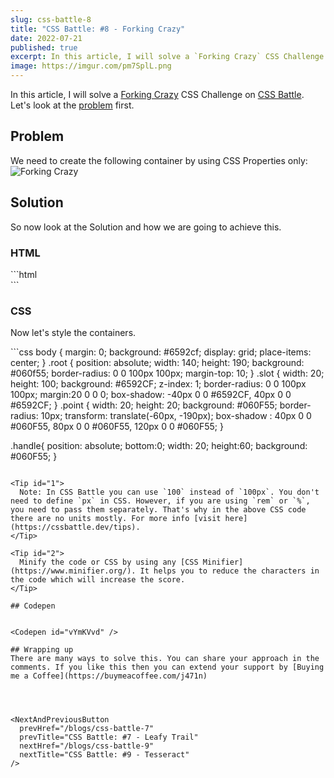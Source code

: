 ```yaml
---
slug: css-battle-8
title: "CSS Battle: #8 - Forking Crazy"
date: 2022-07-21
published: true
excerpt: In this article, I will solve a `Forking Crazy` CSS Challenge on CSS Battle.
image: https://imgur.com/pm7SplL.png
---
```


In this article, I will solve a [Forking Crazy](https://cssbattle.dev/play/8) CSS Challenge on [CSS Battle](https://cssbattle.dev/). Let's look at the [problem](https://cssbattle.dev/play/8) first.

## Problem

We need to create the following container by using CSS Properties only:
![Forking Crazy](https://cssbattle.dev/targets/8.png)

## Solution

So now look at the Solution and how we are going to achieve this.

### HTML

<CodeTitle title="index.html" lang="html"/>
```html
<div class="root"></div>
<div class="slot"></div>
<div class="point"></div>
<div class="handle"></div>
```

### CSS

Now let's style the containers.

<CodeTitle title="styles.css" lang="css"/>
```css
body {
  margin: 0;
  background: #6592cf;
  display: grid;
  place-items: center;
}
.root {
  position: absolute;
  width: 140;
  height: 190;
  background: #060f55;
  border-radius: 0 0 100px 100px;
  margin-top: 10;
}
.slot {
  width: 20;
  height: 100;
  background: #6592CF;
  z-index: 1;
  border-radius: 0 0 100px 100px;
  margin:20 0 0 0;
  box-shadow: -40px 0 0 #6592CF, 40px 0 0 #6592CF;
}
.point {
  width: 20;
  height: 20;
  background: #060F55;
  border-radius: 10px;
  transform: translate(-60px, -190px);
  box-shadow : 40px 0 0 #060F55, 80px 0 0 #060F55, 120px 0 0 #060F55; 
}
  
.handle{
  position: absolute;
  bottom:0;
  width: 20;
  height:60;
  background: #060F55;
}
```

<Tip id="1">
  Note: In CSS Battle you can use `100` instead of `100px`. You don't need to define `px` in CSS. However, if you are using `rem` or `%`, you need to pass them separately. That's why in the above CSS code there are no units mostly. For more info [visit here](https://cssbattle.dev/tips).
</Tip>

<Tip id="2">
  Minify the code or CSS by using any [CSS Minifier](https://www.minifier.org/). It helps you to reduce the characters in the code which will increase the score.
</Tip>

## Codepen


<Codepen id="vYmKVvd" />

## Wrapping up
There are many ways to solve this. You can share your approach in the comments. If you like this then you can extend your support by [Buying me a Coffee](https://buymeacoffee.com/j471n)




<NextAndPreviousButton
  prevHref="/blogs/css-battle-7"
  prevTitle="CSS Battle: #7 - Leafy Trail"
  nextHref="/blogs/css-battle-9"
  nextTitle="CSS Battle: #9 - Tesseract"
/>
